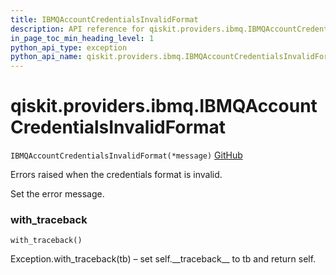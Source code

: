 ```yaml
---
title: IBMQAccountCredentialsInvalidFormat
description: API reference for qiskit.providers.ibmq.IBMQAccountCredentialsInvalidFormat
in_page_toc_min_heading_level: 1
python_api_type: exception
python_api_name: qiskit.providers.ibmq.IBMQAccountCredentialsInvalidFormat
---
```


# qiskit.providers.ibmq.IBMQAccountCredentialsInvalidFormat

<span id="qiskit.providers.ibmq.IBMQAccountCredentialsInvalidFormat" />

`IBMQAccountCredentialsInvalidFormat(*message)` [GitHub](https://github.com/qiskit/qiskit-ibmq-provider/tree/stable/0.15/qiskit/providers/ibmq/exceptions.py "view source code")

Errors raised when the credentials format is invalid.

Set the error message.

### with\_traceback

<span id="qiskit.providers.ibmq.IBMQAccountCredentialsInvalidFormat.with_traceback" />

`with_traceback()`

Exception.with\_traceback(tb) – set self.\_\_traceback\_\_ to tb and return self.

